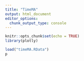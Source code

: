 ```yaml
---
title: "TimeMA"
output: html_document
editor_options: 
  chunk_output_type: console
---
```


```r
knitr::opts_chunk$set(echo = TRUE)
library(plotly)
```

```r
load("timeMA.RData")
p
```

